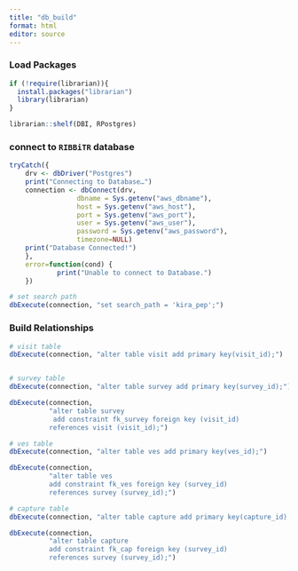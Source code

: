 ```yaml
---
title: "db_build"
format: html
editor: source
---
```


### Load Packages

```r
if (!require(librarian)){
  install.packages("librarian")
  library(librarian)
}

librarian::shelf(DBI, RPostgres)
```

### connect to `RIBBiTR` database
```r

tryCatch({
    drv <- dbDriver("Postgres")
    print("Connecting to Database…")
    connection <- dbConnect(drv, 
                 dbname = Sys.getenv("aws_dbname"),
                 host = Sys.getenv("aws_host"), 
                 port = Sys.getenv("aws_port"),
                 user = Sys.getenv("aws_user"), 
                 password = Sys.getenv("aws_password"),
                 timezone=NULL)
    print("Database Connected!")
    },
    error=function(cond) {
            print("Unable to connect to Database.")
    })

# set search path
dbExecute(connection, "set search_path = 'kira_pep';")

```

### Build Relationships
```r

# visit table
dbExecute(connection, "alter table visit add primary key(visit_id);")


# survey table
dbExecute(connection, "alter table survey add primary key(survey_id);")

dbExecute(connection,
          "alter table survey  
           add constraint fk_survey foreign key (visit_id) 
          references visit (visit_id);")

# ves table
dbExecute(connection, "alter table ves add primary key(ves_id);")

dbExecute(connection,           
          "alter table ves  
          add constraint fk_ves foreign key (survey_id) 
          references survey (survey_id);")

# capture table
dbExecute(connection, "alter table capture add primary key(capture_id);")

dbExecute(connection,
          "alter table capture  
          add constraint fk_cap foreign key (survey_id) 
          references survey (survey_id);")
```

